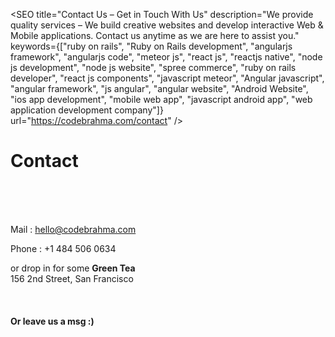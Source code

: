 
<SEO
  title="Contact Us – Get in Touch With Us"
  description="We provide quality services – We build creative websites and develop interactive Web &amp; Mobile applications. Contact us anytime as we are here to assist you."
  keywords={["ruby on rails", "Ruby on Rails development", "angularjs framework", "angularjs code", "meteor js", "react js", "reactjs native", "node js development", "node js website", "spree commerce", "ruby on rails developer", "react js components", "javascript meteor", "Angular javascript", "angular framework", "js angular", "angular website", "Android Website", "ios app development", "mobile web app", "javascript android app", "web application development company"]}
  url="https://codebrahma.com/contact"
/>

# Contact

<br/>
<br/>
<br/>

Mail : <a href="mailto:hello@codebrahma.com">hello@codebrahma.com</a>

Phone : +1 484 506 0634

or drop in for some **Green Tea** <br/>
156 2nd Street,
San Francisco

<br/>

#### Or leave us a msg :)

<form id="contact-form">
  <Flex flexWrap='wrap' flexDirection='column'>
    <Box width={[1,1/3]}>
      <InputText
        id="idea" 
        size='25'
        rows="5"
        style={{width:'100%'}}
        required as='textarea'
        name='msg'
        placeholder='Tell us about your idea'
      />
    </Box>
    <Box width={[1,1/3]} mt={1}>
      <InputText
      id="email" 
      style={{width:'100%'}}
      name='email'
      type='email'
      required
      placeholder='Email address'
    />
    </Box>
    <Box width={[1,1/3]} mt={1} id="contact-submit">
      <InputButton/>
    </Box>
  </Flex>
</form>

